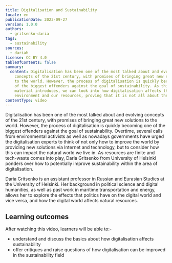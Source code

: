 ```yaml
---
title: Digitalisation and Sustainability
locale: en
publicationDate: 2023-09-27
version: 1.0.0
authors:
  - gritsenko-daria
tags:
  - sustainability
sources:
  - dariah
license: CC BY 4.0
tableOfContents: false
summary:
  content: Digitalisation has been one of the most talked about and evolving
    concepts of the 21st century, with promises of bringing great new solutions
    to the world. However, the process of digitalisation is quickly becoming one
    of the biggest offenders against the goal of sustainability. As this
    material introduces, we can look into how digitalisation affects the natural
    environment and our resources, proving that it is not all about the pros.
contentType: video
---
```

Digitalisation has been one of the most talked about and evolving concepts of the 21st century, with promises of bringing great new solutions to the world. However, the process of digitalisation is quickly becoming one of the biggest offenders against the goal of sustainability. Overtime, several calls from environmental activists as well as nowadays governments have urged the digitalisation experts to think of not only how to improve the world by providing new solutions via Internet and technology, but to consider how this can impact the natural world we live in. As resources are finite and tech-waste comes into play, Daria Gritsenko from University of Helsinki ponders over how to potentially improve sustainability within the area of digitalisation.

Daria Gritsenko is an assistant professor in Russian and Eurasian Studies at the University of Helsinki. Her background in political science and digital humanities, as well as past work in maritime transportation and energy, allows her to explore the effects that politics have on the digital world and vice versa, and how the digital world affects natural resources.

## Learning outcomes

After watching this video, learners will be able to:-

* understand and discuss the basics about how digitalisation affects sustainability
* offer critiques and raise questions of how digitalisation can be improved in the sustainability field

<VideoCard provider="uni-helsinki" id="29e86643-691c-456b-b6f1-44d8bcc53cd7" title="Digitalisation and Sustainability" subtitle="Click here to view" image="images/screenshot-2023-07-18-at-13.06.22.png" />
